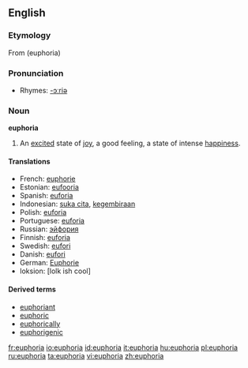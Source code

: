 ==English==
{{wikipedia}}

===Etymology===
From {{AGr.}} '''{{polytonic|[[εὐφορία]]}}''' (euphoria)

===Pronunciation===
*Rhymes: [[Rhymes:English:-ɔːriə|-ɔːriə]]

===Noun===
'''euphoria'''

# An [[excited]] state of [[joy]], a good feeling, a state of intense [[happiness]].

====Translations====
*French: [[euphorie]]
*Estonian: [[eufooria]]
*Spanish: [[euforia]]
*Indonesian: [[suka cita]], [[gembira|kegembiraan]]
*Polish: [[euforia]] {{f}}
*Portuguese: [[euforia]] {{f}}
*Russian: [[эйфория]] {{f}}
*Finnish: [[euforia]]
*Swedish: [[eufori]]
*Danish: [[eufori]]
*German: [http://de.wiktionary.org/wiki/Euphorie Euphorie]
*loksion: [lolk ish cool]

====Derived terms====
* [[euphoriant]]
* [[euphoric]]
* [[euphorically]]
* [[euphorigenic]]

[[fr:euphoria]]
[[io:euphoria]]
[[id:euphoria]]
[[it:euphoria]]
[[hu:euphoria]]
[[pl:euphoria]]
[[ru:euphoria]]
[[ta:euphoria]]
[[vi:euphoria]]
[[zh:euphoria]]